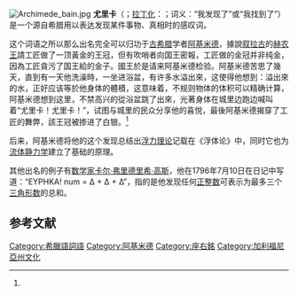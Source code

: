 {{Distinguish|靈異之城|交响诗篇}}
[[File:Archimede_bain.jpg|thumb]]
'''尤里卡'''（{{Lang-el|εὕρηκα}}；[[拉丁化|拉丁化]]：{{lang|en|Eureka}}；词义：“我发现了”或“我找到了”）是一个源自希腊用以表达发现某件事物、真相时的感叹词。

这个词语之所以那么出名完全可以归功于[[古希腊|古希腊]]学者[[阿基米德|阿基米德]]，據說[[叙拉古|叙拉古]]的[[希倫二世|赫农王]]請工匠做了一顶黃金的王冠，但有吹哨者向国王密報，工匠做的金冠并非纯金，因為工匠貪污了国王給的金子。國王於是请来阿基米德检验。阿基米德苦思了幾天，直到有一天他洗澡時，一坐进浴盆，有许多水溢出來，这使得他想到：溢出來的水，正好应该等於他身体的體積，这意味着，不规则物体的体积可以精确计算，阿基米德想到这里，不禁高兴的從浴盆跳了出來，光著身体在城里边跑边喊叫着“尤里卡！尤里卡！”，试图与城里的民众分享他的喜悦，最後阿基米德揭穿了工匠的舞弊，該王冠被掺进了白银。<ref name="sohu"/>

后来，阿基米德将他的这个发现总结出[[阿基米德定律|浮力理论]]记载在《浮体论》中，同时它也为[[流体静力学|流体静力学]]建立了基础的原理。

其他出名的例子有[[数学家|数学家]][[卡尔·弗里德里希·高斯|卡尔·弗里德里希·高斯]]，他在1796年7月10日在日记中写道：“EYPHKA! num = Δ + Δ + Δ”，指的是他发现任何[[正整数|正整数]]可表示为最多三个[[三角形数|三角形数]]的总和。

== 参考文献 ==
{{Reflist|refs=
<ref name="sohu">{{cite web | url = https://www.sohu.com/a/335399558_120005162 | title = 有意思博物馆：阿基米德的“尤里卡时刻”，教会你杀死无趣 | language = zh | publisher = 搜狐 | date = 2019-08-21 | accessdate = 2021-01-21 | archive-date = 2019-08-25 | archive-url = https://web.archive.org/web/20190825200924/http://www.sohu.com/a/335399558_120005162 | dead-url = no }}</ref>
}}

[[Category:希臘語詞語|Category:希臘語詞語]]
[[Category:阿基米德|Category:阿基米德]]
[[Category:座右銘|Category:座右銘]]
[[Category:加利福尼亞州文化|Category:加利福尼亞州文化]]